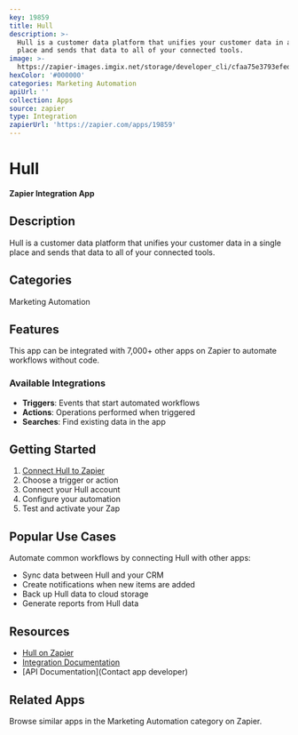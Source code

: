 ```yaml
---
key: 19859
title: Hull
description: >-
  Hull is a customer data platform that unifies your customer data in a single
  place and sends that data to all of your connected tools.
image: >-
  https://zapier-images.imgix.net/storage/developer_cli/cfaa75e3793efed679e7097ff88bbd41.png?auto=format%2Ccompress&ixlib=python-3.0.0&q=50
hexColor: '#000000'
categories: Marketing Automation
apiUrl: ''
collection: Apps
source: zapier
type: Integration
zapierUrl: 'https://zapier.com/apps/19859'
---
```

# Hull

**Zapier Integration App**

## Description

Hull is a customer data platform that unifies your customer data in a single place and sends that data to all of your connected tools.

## Categories

Marketing Automation

## Features

This app can be integrated with 7,000+ other apps on Zapier to automate workflows without code.

### Available Integrations

- **Triggers**: Events that start automated workflows
- **Actions**: Operations performed when triggered
- **Searches**: Find existing data in the app

## Getting Started

1. [Connect Hull to Zapier](https://zapier.com/apps/19859)
2. Choose a trigger or action
3. Connect your Hull account
4. Configure your automation
5. Test and activate your Zap

## Popular Use Cases

Automate common workflows by connecting Hull with other apps:

- Sync data between Hull and your CRM
- Create notifications when new items are added
- Back up Hull data to cloud storage
- Generate reports from Hull data

## Resources

- [Hull on Zapier](https://zapier.com/apps/19859)
- [Integration Documentation](https://zapier.com/apps/19859/integrations)
- [API Documentation](Contact app developer)

## Related Apps

Browse similar apps in the Marketing Automation category on Zapier.
